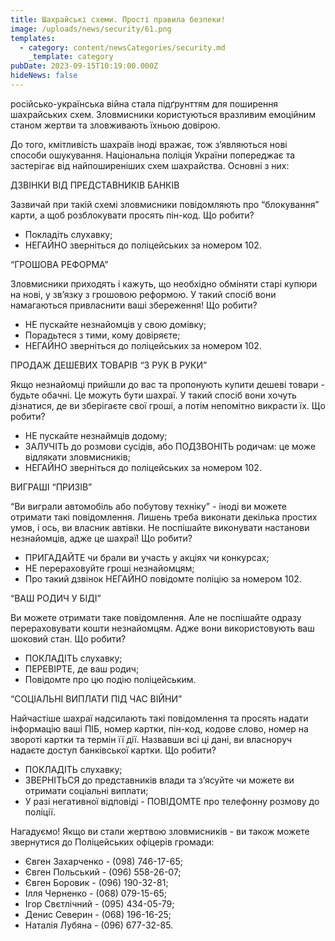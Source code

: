 ```yaml
---
title: Шахрайські схеми. Прості правила безпеки!
image: /uploads/news/security/61.png
templates:
  - category: content/newsCategories/security.md
    _template: category
pubDate: 2023-09-15T10:19:00.000Z
hideNews: false
---
```


російсько-українська війна стала підґрунттям для поширення шахрайських схем. Зловмисники користуються вразливим емоційним станом жертви та зловживають їхньою довірою. 

До того, кмітливість шахраїв іноді вражає, тож з’являються нові способи ошукування. Національна поліція України попереджає та застерігає від найпоширеніших схем шахрайства. Основні з них: 

ДЗВІНКИ ВІД ПРЕДСТАВНИКІВ БАНКІВ

Зазвичай при такій схемі зловмисники повідомляють про “блокування” карти, а щоб розблокувати просять пін-код. Що робити? 

* Покладіть слухавку;
* НЕГАЙНО зверніться до поліцейських за номером 102.

“ГРОШОВА РЕФОРМА”

Зловмисники приходять і кажуть, що необхідно обміняти старі купюри на нові, у зв’язку з грошовою реформою. У такий спосіб вони намагаються привласнити ваші збереження! Що робити?

* НЕ пускайте незнайомців у свою домівку;
* Порадьтеся з тими, кому довіряєте;
* НЕГАЙНО зверніться до поліцейських за номером 102.

ПРОДАЖ ДЕШЕВИХ ТОВАРІВ “З РУК В РУКИ”

Якщо незнайомці прийшли до вас та пропонують купити дешеві товари - будьте обачні. Це можуть бути шахраї. У такий спосіб вони хочуть дізнатися, де ви зберігаєте свої гроші, а потім непомітно викрасти їх. Що робити? 

* НЕ пускайте незнаймців додому;
* ЗАЛУЧІТЬ до розмови сусідів, або ПОДЗВОНІТЬ родичам: це може відлякати зловмисників;
* НЕГАЙНО зверніться до поліцейських за номером 102.

ВИГРАШІ “ПРИЗІВ”

“Ви виграли автомобіль або побутову техніку” - іноді ви можете отримати такі повідомлення. Лишень треба виконати декілька простих умов, і ось, ви власник автівки. Не поспішайте виконувати настанови незнайомців, адже це шахраї! Що робити? 

* ПРИГАДАЙТЕ чи брали ви участь у акціях чи конкурсах;
* НЕ перераховуйте гроші незнайомцям;
* Про такий дзвінок НЕГАЙНО повідомте поліцію за номером 102.

“ВАШ РОДИЧ У БІДІ”

Ви можете отримати таке повідомлення. Але не поспішайте одразу перераховувати кошти незнайомцям. Адже вони використовують ваш шоковий стан. Що робити?

* ПОКЛАДІТЬ слухавку;
* ПЕРЕВІРТЕ, де ваш родич;
* Повідомте про цю подію поліцейським.


“СОЦІАЛЬНІ ВИПЛАТИ ПІД ЧАС ВІЙНИ”

Найчастіше шахраї надсилають такі повідомлення та просять надати інформацію ваші ПІБ, номер картки, пін-код, кодове слово, номер на звороті картки та термін її дії. Назвавши всі ці дані, ви власноруч надаєте доступ банківської картки. Що робити? 

* ПОКЛАДІТЬ слухавку; 
* ЗВЕРНІТЬСЯ до представників влади та з’ясуйте чи можете ви отримати соціальні виплати; 
* У разі негативної відповіді - ПОВІДОМТЕ про телефонну розмову до поліції.

Нагадуємо! Якщо ви стали жертвою зловмисників - ви також можете звернутися до Поліцейських офіцерів громади: 

* Євген Захарченко - (098) 746-17-65;
* Євген Польський - (096) 558-26-07;
* Євген Боровик - (096) 190-32-81;
* Ілля Черненко - (068) 079-15-65;
* Ігор Свєтлічний - (095) 434-05-79;
* Денис Северин - (068) 196-16-25;
* Наталія Лубяна - (096) 677-32-85.




